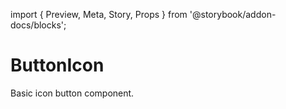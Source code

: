 ﻿import { Preview, Meta, Story, Props } from '@storybook/addon-docs/blocks';

<Meta title="buttons/ButtonIcon" component={ButtonIcon} decorators={[withKnobs]} />

# ButtonIcon

Basic icon button component.

<Preview>
  <Story name="Sandbox">
    <ButtonIcon
      className={text('className', '')}
    >
      <Icon
        className={text('className', '', 'Icon knobs')}
        path={select('path', mdiIcons, mdiIcons.mdiPlus, 'Icon knobs')}
        size={number('size', 24, {}, 'Icon knobs')}
        color={color('color', '#333333', 'Icon knobs')}
      />
    </ButtonIcon>
  </Story>
</Preview>

<Props of={ButtonIcon} />
